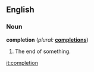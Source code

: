 ==English==

===Noun===
'''completion'''  (''plural:'' '''[[completions]]''')
# The end of something.

[[it:completion]]